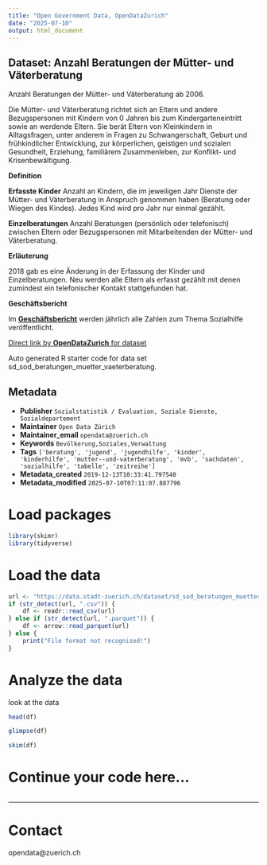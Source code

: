 ```yaml
---
title: "Open Government Data, OpenDataZurich"
date: "2025-07-10"
output: html_document
---
```


## Dataset: Anzahl Beratungen der Mütter- und Väterberatung

Anzahl Beratungen der Mütter- und Väterberatung ab 2006.

Die Mütter- und Väterberatung richtet sich an Eltern und andere Bezugspersonen mit Kindern von 0 Jahren bis zum Kindergarteneintritt sowie an werdende Eltern. Sie berät Eltern von Kleinkindern in Alltagsfragen, unter anderem in Fragen zu Schwangerschaft, Geburt und frühkindlicher Entwicklung, zur körperlichen, geistigen und sozialen Gesundheit, Erziehung, familiärem Zusammenleben, zur Konflikt- und Krisenbewältigung.


**Definition**


**Erfasste Kinder**
Anzahl an Kindern, die im jeweiligen Jahr Dienste der Mütter- und Väterberatung in Anspruch genommen haben (Beratung oder Wiegen des Kindes). Jedes Kind wird pro Jahr nur einmal gezählt.

**Einzelberatungen**
Anzahl Beratungen (persönlich oder telefonisch) zwischen Eltern oder Bezugspersonen mit Mitarbeitenden der Mütter- und Väterberatung.


[]()

**Erläuterung**


2018 gab es eine Änderung in der Erfassung der Kinder und Einzelberatungen. Neu werden alle Eltern als erfasst gezählt mit denen zumindest ein telefonischer Kontakt stattgefunden hat.


[]()

**Geschäftsbericht**


Im [**Geschäftsbericht**](https://www.stadt-zuerich.ch/geschaeftsbericht) werden jährlich alle Zahlen zum Thema Sozialhilfe veröffentlicht.


[]()



[Direct link by **OpenDataZurich** for dataset](https://data.stadt-zuerich.ch/dataset/sd_sod_beratungen_muetter_vaeterberatung)

Auto generated R starter code for data set sd_sod_beratungen_muetter_vaeterberatung.

## Metadata

- **Publisher** `Sozialstatistik / Evaluation, Soziale Dienste, Sozialdepartement`
- **Maintainer** `Open Data Zürich`
- **Maintainer_email** `opendata@zuerich.ch`
- **Keywords** `Bevölk­erung,Soziales,Ver­walt­ung`
- **Tags** `['beratung', 'jugend', 'jugendhilfe', 'kinder', 'kinderhilfe', 'mutter--und-vaterberatung', 'mvb', 'sachdaten', 'sozialhilfe', 'tabelle', 'zeitreihe']`
- **Metadata_created** `2019-12-13T10:33:41.797540`
- **Metadata_modified** `2025-07-10T07:11:07.887796`


# Load packages

```r
library(skimr)
library(tidyverse)
```

# Load the data

```r
url <- "https://data.stadt-zuerich.ch/dataset/sd_sod_beratungen_muetter_vaeterberatung/download/sd_sod_beratungen_muetter_vaeterberatung.csv"
if (str_detect(url, ".csv")) {
    df <- readr::read_csv(url)
} else if (str_detect(url, ".parquet")) {
    df <- arrow::read_parquet(url)
} else {
    print("File format not recognised!")
}
```

# Analyze the data

look at the data
```r
head(df)
```

```r
glimpse(df)
```

```r
skim(df)
```

# Continue your code here...

```r

```

------------------------------------------------------------------------

# Contact

opendata@zuerich.ch
